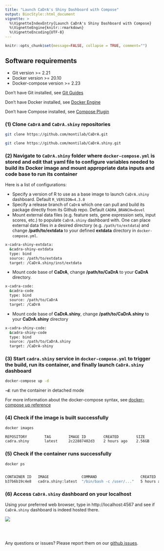 ```yaml
---
title: "Launch CaDrA's Shiny Dashboard with Compose"
output: BiocStyle::html_document
vignette: >
  %\VignetteIndexEntry{Launch CaDrA's Shiny Dashboard with Compose}
  %\VignetteEngine{knitr::rmarkdown}
  %\VignetteEncoding{UTF-8}
---
```


```r
knitr::opts_chunk$set(message=FALSE, collapse = TRUE, comment="")
```

## Software requirements

- Git version >= 2.21
- Docker version >= 20.10
- Docker-compose version >= 2.23

Don't have Git installed, see [Git Guides](https://github.com/git-guides/install-git)

Don't have Docker installed, see [Docker Engine](https://docs.docker.com/engine/install/)

Don't have Compose installed, see [Compose Plugin](https://docs.docker.com/compose/install/)

### (1) Clone `CaDrA` and `CaDrA.shiny` repositories

```bash
git clone https://github.com/montilab/CaDrA.git
``` 

```bash
git clone https://github.com/montilab/CaDrA.shiny.git
``` 

### (2) Navigate to `CaDrA.shiny` folder where `docker-compose.yml` is stored and edit that yaml file to configure variables needed to build its Docker image and mount appropriate data inputs and code base to run its container

Here is a list of configurations:

- Specify a version of R to use as a base image to launch `CaDrA.shiny` dashboard. Default `R_VERSION=4.3.0`
- Specify a release branch of `CaDrA` which one can pull and build its package directly from its Github repo. Default `CADRA_BRANCH=devel`
- Mount external data files (e.g. feature sets, gene expression sets, input scores, etc.) to populate `CaDrA.shiny` dashboard with. One can place external data files in a desired directory (e.g. `/path/to/extdata`) and change __/path/to/extdata__ to your defined **extdata** directory in `docker-compose.yml`.

```bash
x-cadra-shiny-extdata:
  &cadra-shiny-extdata
  type: bind
  source: /path/to/extdata
  target: /CaDrA.shiny/inst/extdata
```

- Mount code base of **CaDrA**, change __/path/to/CaDrA__ to your **CaDrA** directory.

```bash
x-cadra-code:
  &cadra-code
  type: bind
  source: /path/to/CaDrA
  target: /CaDrA
```

- Mount code base of **CaDrA.shiny**, change __/path/to/CaDrA.shiny__ to your **CaDrA.shiny** directory

```bash
x-cadra-shiny-code:
  &cadra-shiny-code
  type: bind
  source: /path/to/CaDrA.shiny
  target: /CaDrA-shiny
```

### (3) Start `cadra.shiny` service in `docker-compose.yml` to trigger the build, run its container, and finally launch `CaDrA.shiny` dashboard
```bash
docker-compose up -d 
```

**`-d`**: run the container in detached mode

For more information about the docker-compose syntax, see [docker-compose up reference](https://docs.docker.com/engine/reference/commandline/compose_up/)

### (4) Check if the image is built successfully

```bash
docker images

REPOSITORY        TAG        IMAGE ID        CREATED        SIZE
cadra.shiny       latest     2c22887402d3    2 hours ago    2.56GB
```

### (5) Check if the container runs successfully

```bash
docker ps


CONTAINER ID   IMAGE               COMMAND                    CREATED        STATUS        PORTS                    NAMES
b37b6b19c4e8   cadra.shiny:latest  "/bin/bash -c /user/..."   5 hours ago    Up 5 hours    0.0.0.0:4567->3838/tcp   cadra.shiny
```

### (6) Access `CaDrA.shiny` dashboard on your localhost

Using your preferred web browser, type in http://localhost:4567 and see if `CaDrA.shiny` dashboard is indeed hosted there.

<img src="figures/cadra-shiny-landing-page.png"/>

<br><br>

Any questions or issues? Please report them on our [github issues](https://github.com/montilab/CaDrA.shiny/issues).



